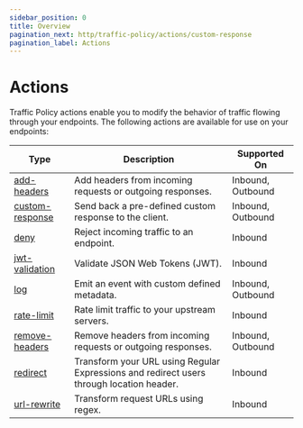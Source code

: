 ```yaml
---
sidebar_position: 0
title: Overview
pagination_next: http/traffic-policy/actions/custom-response
pagination_label: Actions
---
```


# Actions

Traffic Policy actions enable you to modify the behavior of traffic flowing through your endpoints. The following actions are available for use on your endpoints:

| Type                               | Description                                                                              | Supported On      |
| ---------------------------------- | ---------------------------------------------------------------------------------------- | ----------------- |
| [add-headers](add-headers)          | Add headers from incoming requests or outgoing responses.                                | Inbound, Outbound |
| [custom-response](custom-response) | Send back a pre-defined custom response to the client.                                   | Inbound, Outbound |
| [deny](deny)                       | Reject incoming traffic to an endpoint.                                                  | Inbound           |
| [jwt-validation](jwt-validation)   | Validate JSON Web Tokens (JWT).                                                          | Inbound           |
| [log](log)                         | Emit an event with custom defined metadata.                                              | Inbound, Outbound |
| [rate-limit](rate-limit)           | Rate limit traffic to your upstream servers.                                             | Inbound           |
| [remove-headers](remove-headers)    | Remove headers from incoming requests or outgoing responses.                             | Inbound, Outbound |
| [redirect](redirect)               | Transform your URL using Regular Expressions and redirect users through location header. | Inbound           |
| [url-rewrite](url-rewrite)         | Transform request URLs using regex.                                                      | Inbound           |
